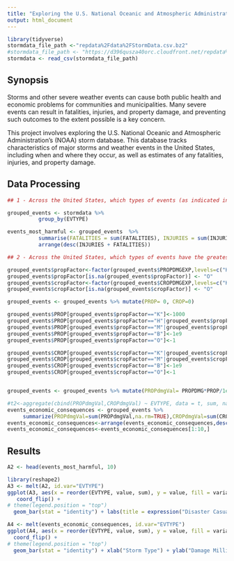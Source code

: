 ```yaml
---
title: "Exploring the U.S. National Oceanic and Atmospheric Administration's (NOAA) storm database"
output: html_document
---
```


```r
library(tidyverse)
stormdata_file_path <-"repdata%2Fdata%2FStormData.csv.bz2"
#stormdata_file_path <- "https://d396qusza40orc.cloudfront.net/repdata%2Fdata%2FStormData.csv.bz2"
stormdata <- read_csv(stormdata_file_path)

```

## Synopsis
  Storms and other severe weather events can cause both public health and economic problems for communities and municipalities. Many severe events can result in fatalities, injuries, and property damage, and preventing such outcomes to the extent possible is a key concern.

This project involves exploring the U.S. National Oceanic and Atmospheric Administration's (NOAA) storm database. This database tracks characteristics of major storms and weather events in the United States, including when and where they occur, as well as estimates of any fatalities, injuries, and property damage.
  

## Data Processing

```r

## 1 - Across the United States, which types of events (as indicated in the EVTYPE variable) are most harmful with respect to population health?

grouped_events <- stormdata %>% 
          group_by(EVTYPE)

events_most_harmful <- grouped_events  %>% 
          summarise(FATALITIES = sum(FATALITIES), INJURIES = sum(INJURIES)) %>%
          arrange(desc(INJURIES + FATALITIES))

## 2 - Across the United States, which types of events have the greatest economic consequences?

grouped_events$propFactor<-factor(grouped_events$PROPDMGEXP,levels=c("H","K","M","B","h","m","O"))
grouped_events$propFactor[is.na(grouped_events$propFactor)] <- "O"
grouped_events$cropFactor<-factor(grouped_events$CROPDMGEXP,levels=c("K","M","B","k","m","O"))
grouped_events$cropFactor[is.na(grouped_events$cropFactor)] <- "O"

grouped_events <- grouped_events %>% mutate(PROP= 0, CROP=0)

grouped_events$PROP[grouped_events$propFactor=="K"]<-1000
grouped_events$PROP[grouped_events$propFactor=="H"|grouped_events$propFactor=="h"]<-100
grouped_events$PROP[grouped_events$propFactor=="M"|grouped_events$propFactor=="m"]<-1e6
grouped_events$PROP[grouped_events$propFactor=="B"]<-1e9
grouped_events$PROP[grouped_events$propFactor=="O"]<-1

grouped_events$CROP[grouped_events$cropFactor=="K"|grouped_events$cropFactor=="k"]<-1000
grouped_events$CROP[grouped_events$cropFactor=="M"|grouped_events$cropFactor=="m"]<-1e6
grouped_events$CROP[grouped_events$cropFactor=="B"]<-1e9
grouped_events$CROP[grouped_events$cropFactor=="O"]<-1


grouped_events <- grouped_events %>% mutate(PROPdmgVal= PROPDMG*PROP/1e6, CROPdmgVal=CROPDMG*CROP/1e6)

#t2<-aggregate(cbind(PROPdmgVal,CROPdmgVal) ~ EVTYPE, data = t, sum, na.rm=TRUE)
events_economic_consequences <- grouped_events %>%
     summarize(PROPdmgVal=sum(PROPdmgVal,na.rm=TRUE),CROPdmgVal=sum(CROPdmgVal,na.rm=TRUE))
events_economic_consequences<-arrange(events_economic_consequences,desc(PROPdmgVal+CROPdmgVal))
events_economic_consequences<-events_economic_consequences[1:10,]
```

## Results
```r

A2 <- head(events_most_harmful, 10)

library(reshape2)
A3 <- melt(A2, id.var="EVTYPE")
ggplot(A3, aes(x = reorder(EVTYPE, value, sum), y = value, fill = variable)) + 
   coord_flip() +
# theme(legend.position = "top") 
  geom_bar(stat = "identity") + labs(title = expression("Disaster Casualties"))

A4 <- melt(events_economic_consequences, id.var="EVTYPE")
ggplot(A4, aes(x = reorder(EVTYPE, value, sum), y = value, fill = variable)) + 
  coord_flip() + 
# theme(legend.position = "top") 
  geom_bar(stat = "identity") + xlab("Storm Type") + ylab("Damage Million") + labs(title = expression("Disaster Economic Impact"))
```
